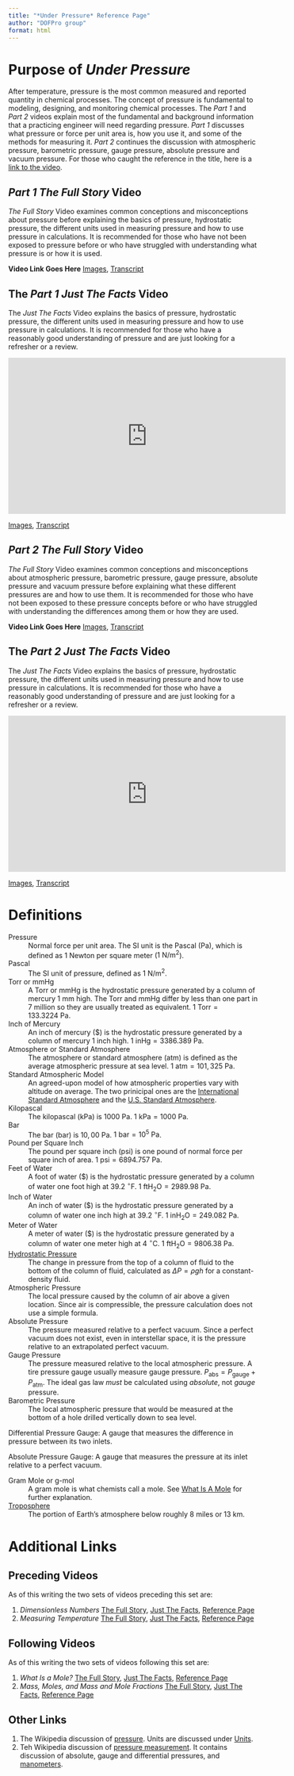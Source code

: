 ```yaml
---
title: "*Under Pressure* Reference Page"
author: "DOFPro group"
format: html
---
```

# Purpose of *Under Pressure*

After temperature, pressure is the most common measured and reported quantity in chemical processes. The concept of pressure is fundamental to modeling, designing, and monitoring chemical processes. The *Part 1* and *Part 2* videos explain most of the fundamental and background information that a practicing engineer will need regarding pressure. *Part 1* discusses what pressure or force per unit area is, how you use it, and some of the methods for measuring it. *Part 2* continues the discussion with atmospheric pressure, barometric pressure, gauge pressure, absolute pressure and vacuum pressure. For those who caught the reference in the title, here is a [link to the video](https://youtu.be/ZyT8mVwf_40?si=8tDqHN07-LdtAHOn).

## *Part 1 The Full Story* Video

*The Full Story* Video examines common conceptions and misconceptions about pressure before explaining the basics of pressure, hydrostatic pressure, the different units used in measuring pressure and how to use pressure in calculations. It is recommended for those who have not been exposed to pressure before or who have struggled with understanding what pressure is or how it is used.


**Video Link Goes Here**
[Images](PressurePt1TFSVisuals.qmd), [Transcript]()

## The *Part 1 Just The Facts* Video

The *Just The Facts* Video explains the basics of pressure, hydrostatic pressure, the different units used in measuring pressure and how to use pressure in calculations. It is recommended for those who have a reasonably good understanding of pressure and are just looking for a refresher or a review.

<iframe width="560" height="315" src="https://www.youtube.com/embed/eZFMP-Dt48g?si=iSVAd8qT2tbC0wm7" title="YouTube video player" frameborder="0" allow="accelerometer; autoplay; clipboard-write; encrypted-media; gyroscope; picture-in-picture; web-share" referrerpolicy="strict-origin-when-cross-origin" allowfullscreen></iframe>
[Images](PressurePt1JTFVisuals.qmd), [Transcript]()

## *Part 2 The Full Story* Video

*The Full Story* Video examines common conceptions and misconceptions about atmospheric pressure, barometric pressure, gauge pressure, absolute pressure and vacuum pressure before explaining what these different pressures are and how to use them. It is recommended for those who have not been exposed to these pressure concepts before or who have struggled with understanding the differences among them or how they are used.

**Video Link Goes Here**
[Images](PressurePt2TFSVisuals.qmd), [Transcript]()

## The *Part 2 Just The Facts* Video

The *Just The Facts* Video explains the basics of pressure, hydrostatic pressure, the different units used in measuring pressure and how to use pressure in calculations. It is recommended for those who have a reasonably good understanding of pressure and are just looking for a refresher or a review.

<iframe width="560" height="315" src="https://www.youtube.com/embed/z8DJ4kpvCMU?si=Zo2R5czd2vIvacBL" title="YouTube video player" frameborder="0" allow="accelerometer; autoplay; clipboard-write; encrypted-media; gyroscope; picture-in-picture; web-share" referrerpolicy="strict-origin-when-cross-origin" allowfullscreen></iframe>
[Images](PressurePt2JTFVisuals.qmd), [Transcript]()

# Definitions

Pressure
: Normal force per unit area. The SI unit is the Pascal (Pa), which is defined as 1 Newton per square meter ($1\ \mathrm{N/m^2}$).

Pascal
: The SI unit of pressure, defined as $1\ \mathrm{N/m^2}$.

Torr or mmHg
: A Torr or mmHg is the hydrostatic pressure generated by a column of mercury 1 mm high. The Torr and mmHg differ by less than one part in 7 million so they are usually treated as equivalent. $1\ \mathrm{Torr}= 133.3224\ \mathrm{Pa}$.

Inch of Mercury
: An inch of mercury ($\mathrm{inchHg}) is the hydrostatic pressure generated by a column of mercury 1 inch high. $1\ \mathrm{inHg}= 3386.389\ \mathrm{Pa}$.

Atmosphere or Standard Atmosphere
: The atmosphere or standard atmosphere ($\mathrm{atm}$) is defined as the average atmospheric pressure at sea level. $1\ \mathrm{atm}= 101,325\ \mathrm{Pa}$.

Standard Atmospheric Model
: An agreed-upon model of how atmospheric properties vary with altitude on average. The two prinicipal ones are the [International Standard Atmosphere](https://en.wikipedia.org/wiki/International_Standard_Atmosphere) and the [U.S. Standard Atmosphere](https://en.wikipedia.org/wiki/U.S._Standard_Atmosphere).

Kilopascal
: The kilopascal ($\mathrm{kPa}$) is $1000\ \mathrm{Pa}$. $1\ \mathrm{kPa} = 1000\ \mathrm{Pa}$.

Bar
: The bar ($\mathrm{bar}$) is $10,00\ \mathrm{Pa}$. $1\ \mathrm{bar} = 10^5\ \mathrm{Pa}$.

Pound per Square Inch
: The pound per square inch ($\mathrm{psi}$) is one pound of normal force per square inch of area. $1\ \mathrm{psi}= 6894.757\ \mathrm{Pa}$.

Feet of Water
: A foot of water ($\mathrm{ftH_2O}) is the hydrostatic pressure generated by a column of water one foot high at $39.2\ ^\circ\mathrm{F}$. $1\ \mathrm{ftH_2O}= 2989.98\ \mathrm{Pa}$.

Inch of Water
: An inch of water ($\mathrm{inH_2O}) is the hydrostatic pressure generated by a column of water one inch high at $39.2\ ^\circ\mathrm{F}$. $1\ \mathrm{inH_2O}= 249.082\ \mathrm{Pa}$.

Meter of Water
: A meter of water ($\mathrm{mH_2O}) is the hydrostatic pressure generated by a column of water one meter high at $4\ ^\circ\mathrm{C}$. $1\ \mathrm{ftH_2O}= 9806.38\ \mathrm{Pa}$.

[Hydrostatic Pressure](https://en.wikipedia.org/wiki/Hydrostatics#Hydrostatic_pressure)
: The change in pressure from the top of a column of fluid to the bottom of the column of fluid, calculated as $\Delta P=\rho g h$ for a constant-density fluid.

Atmospheric Pressure
: The local pressure caused by the column of air above a given location. Since air is compressible, the pressure calculation does not use a simple formula.

Absolute Pressure
: The pressure measured relative to a perfect vacuum. Since a perfect vacuum does not exist, even in interstellar space, it is the pressure relative to an extrapolated perfect vacuum.

Gauge Pressure
: The pressure measured relative to the local atmospheric pressure. A tire pressure gauge usually measure gauge pressure. $P_\mathrm{abs}=P_\mathrm{gauge}+P_\mathrm{atm}$. The ideal gas law *must* be calculated using *absolute*, not *gauge* pressure.

Barometric Pressure
: The local atmospheric pressure that would be measured at the bottom of a hole drilled vertically down to sea level.

Differential Pressure Gauge:
A gauge that measures the difference in pressure between its two inlets.

Absolute Pressure Gauge:
A gauge that measures the pressure at its inlet relative to a perfect vacuum.

Gram Mole or g-mol
: A gram mole is what chemists call a mole. See [What Is A Mole](WhatIsAMoleWebPage.qmd) for further explanation.

[Troposphere](https://en.wikipedia.org/wiki/Troposphere)
: The portion of Earth's atmosphere below roughly 8 miles or 13 km. 

# Additional Links

## Preceding Videos

As of this writing the two sets of videos preceding this set are:

1. *Dimensionless Numbers* [The Full Story](), [Just The Facts](), [Reference Page]()
2. *Measuring Temperature* [The Full Story](), [Just The Facts](), [Reference Page]()

## Following Videos

As of this writing the two sets of videos following this set are:

1. *What Is a Mole?* [The Full Story](), [Just The Facts](), [Reference Page]()
2. *Mass, Moles, and Mass and Mole Fractions* [The Full Story](), [Just The Facts](), [Reference Page]()

## Other Links

1. The Wikipedia discussion of [pressure](https://en.wikipedia.org/wiki/Pressure). Units are discussed under [Units](https://en.wikipedia.org/wiki/Pressure#Units).
2. Teh Wikipedia discussion of [pressure measurement](https://en.wikipedia.org/wiki/Pressure_measurement). It contains discussion of absolute, gauge and differential pressures, and [manometers](https://en.wikipedia.org/wiki/Pressure_measurement#Liquid_column_(manometer)).
